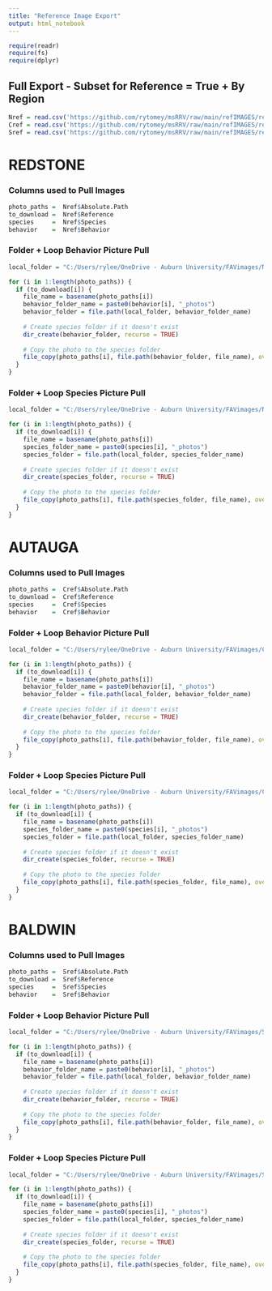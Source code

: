 ---
title: "Reference Image Export"
output: html_notebook
---


```{r}

require(readr)
require(fs)
require(dplyr)

```

## Full Export - Subset for Reference = True + By Region
```{r}

Nref = read.csv('https://github.com/rytomey/msRRV/raw/main/refIMAGES/refRSA.csv')
Cref = read.csv('https://github.com/rytomey/msRRV/raw/main/refIMAGES/refAWMA.csv')
Sref = read.csv('https://github.com/rytomey/msRRV/raw/main/refIMAGES/refBC.csv')

```

# REDSTONE 

### Columns used to Pull Images
```{r}

photo_paths =  Nref$Absolute.Path
to_download =  Nref$Reference
species     =  Nref$Species
behavior    =  Nref$Behavior

```


### Folder + Loop Behavior Picture Pull
```{r}

local_folder = "C:/Users/rylee/OneDrive - Auburn University/FAVimages/Nbehavior"

for (i in 1:length(photo_paths)) {
  if (to_download[i]) {
    file_name = basename(photo_paths[i])
    behavior_folder_name = paste0(behavior[i], "_photos")
    behavior_folder = file.path(local_folder, behavior_folder_name)
    
    # Create species folder if it doesn't exist
    dir_create(behavior_folder, recurse = TRUE)
    
    # Copy the photo to the species folder
    file_copy(photo_paths[i], file.path(behavior_folder, file_name), overwrite = TRUE)
  }
}


```

### Folder + Loop Species Picture Pull
```{r}

local_folder = "C:/Users/rylee/OneDrive - Auburn University/FAVimages/Nspecies"

for (i in 1:length(photo_paths)) {
  if (to_download[i]) {
    file_name = basename(photo_paths[i])
    species_folder_name = paste0(species[i], "_photos")
    species_folder = file.path(local_folder, species_folder_name)
    
    # Create species folder if it doesn't exist
    dir_create(species_folder, recurse = TRUE)
    
    # Copy the photo to the species folder
    file_copy(photo_paths[i], file.path(species_folder, file_name), overwrite = TRUE)
  }
}


```


# AUTAUGA

### Columns used to Pull Images
```{r}

photo_paths =  Cref$Absolute.Path
to_download =  Cref$Reference
species     =  Cref$Species
behavior    =  Cref$Behavior

```


### Folder + Loop Behavior Picture Pull
```{r}

local_folder = "C:/Users/rylee/OneDrive - Auburn University/FAVimages/Cbehavior"

for (i in 1:length(photo_paths)) {
  if (to_download[i]) {
    file_name = basename(photo_paths[i])
    behavior_folder_name = paste0(behavior[i], "_photos")
    behavior_folder = file.path(local_folder, behavior_folder_name)
    
    # Create species folder if it doesn't exist
    dir_create(behavior_folder, recurse = TRUE)
    
    # Copy the photo to the species folder
    file_copy(photo_paths[i], file.path(behavior_folder, file_name), overwrite = TRUE)
  }
}


```

### Folder + Loop Species Picture Pull
```{r}

local_folder = "C:/Users/rylee/OneDrive - Auburn University/FAVimages/Cspecies"

for (i in 1:length(photo_paths)) {
  if (to_download[i]) {
    file_name = basename(photo_paths[i])
    species_folder_name = paste0(species[i], "_photos")
    species_folder = file.path(local_folder, species_folder_name)
    
    # Create species folder if it doesn't exist
    dir_create(species_folder, recurse = TRUE)
    
    # Copy the photo to the species folder
    file_copy(photo_paths[i], file.path(species_folder, file_name), overwrite = TRUE)
  }
}


```





# BALDWIN

### Columns used to Pull Images
```{r}

photo_paths =  Sref$Absolute.Path
to_download =  Sref$Reference
species     =  Sref$Species
behavior    =  Sref$Behavior

```


### Folder + Loop Behavior Picture Pull
```{r}

local_folder = "C:/Users/rylee/OneDrive - Auburn University/FAVimages/Sbehavior"

for (i in 1:length(photo_paths)) {
  if (to_download[i]) {
    file_name = basename(photo_paths[i])
    behavior_folder_name = paste0(behavior[i], "_photos")
    behavior_folder = file.path(local_folder, behavior_folder_name)
    
    # Create species folder if it doesn't exist
    dir_create(behavior_folder, recurse = TRUE)
    
    # Copy the photo to the species folder
    file_copy(photo_paths[i], file.path(behavior_folder, file_name), overwrite = TRUE)
  }
}


```

### Folder + Loop Species Picture Pull
```{r}

local_folder = "C:/Users/rylee/OneDrive - Auburn University/FAVimages/Sspecies"

for (i in 1:length(photo_paths)) {
  if (to_download[i]) {
    file_name = basename(photo_paths[i])
    species_folder_name = paste0(species[i], "_photos")
    species_folder = file.path(local_folder, species_folder_name)
    
    # Create species folder if it doesn't exist
    dir_create(species_folder, recurse = TRUE)
    
    # Copy the photo to the species folder
    file_copy(photo_paths[i], file.path(species_folder, file_name), overwrite = TRUE)
  }
}


```

